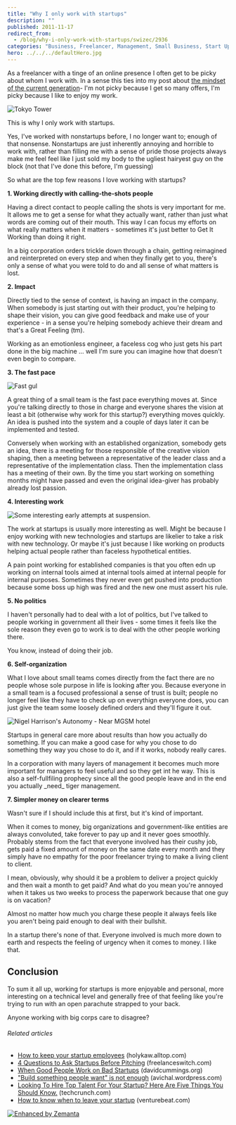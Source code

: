 ```yaml
---
title: "Why I only work with startups"
description: ""
published: 2011-11-17
redirect_from:
  - /blog/why-i-only-work-with-startups/swizec/2936
categories: "Business, Freelancer, Management, Small Business, Start Up, Startup company, Uncategorized"
hero: ../../../defaultHero.jpg
---
```


As a freelancer with a tinge of an online presence I often get to be picky about whom I work with. In a sense this ties into my post about [the mindset of the current generation](http://swizec.com/blog/we-are-not-generation-sell/swizec/2926 "We are not generation sell")- I'm not picky because I get so many offers, I'm picky because I like to enjoy my work.

![Tokyo Tower](https://swizec.com/wp-content/uploads/2011/11/4610893696_7d66700b4d_m1.jpg "Tokyo Tower")

This is why I only work with startups.

Yes, I've worked with nonstartups before, I no longer want to; enough of that nonsense. Nonstartups are just inherently annoying and horrible to work with, rather than filling me with a sense of pride those projects always make me feel feel like I just sold my body to the ugliest hairyest guy on the block (not that I've done this before, I'm guessing)

So what are the top few reasons I love working with startups?

**1. Working directly with calling-the-shots people**

Having a direct contact to people calling the shots is very important for me. It allows me to get a sense for what they actually want, rather than just what words are coming out of their mouth. This way I can focus my efforts on what really matters when it matters - sometimes it's just better to Get It Working than doing it right.

In a big corporation orders trickle down through a chain, getting reimagined and reinterpreted on every step and when they finally get to you, there's only a sense of what you were told to do and all sense of what matters is lost.

**2. Impact**

Directly tied to the sense of context, is having an impact in the company. When somebody is just starting out with their product, you're helping to shape their vision, you can give good feedback and make use of your experience - in a sense you're helping somebody achieve their dream and that's a Great Feeling (tm).

Working as an emotionless engineer, a faceless cog who just gets his part done in the big machine ... well I'm sure you can imagine how that doesn't even begin to compare.

**3. The fast pace**

![Fast gul](https://swizec.com/wp-content/uploads/2011/11/4631606862_5148f506ef_m3.jpg "Fast gul")

A great thing of a small team is the fast pace everything moves at. Since you're talking directly to those in charge and everyone shares the vision at least a bit (otherwise why work for this startup?) everything moves quickly. An idea is pushed into the system and a couple of days later it can be implemented and tested.

Conversely when working with an established organization, somebody gets an idea, there is a meeting for those responsible of the creative vision shaping, then a meeting between a representative of the leader class and a representative of the implementation class. Then the implementation class has a meeting of their own. By the time you start working on something months might have passed and even the original idea-giver has probably already lost passion.

**4. Interesting work**

![Some interesting early attempts at suspension.](https://swizec.com/wp-content/uploads/2011/11/300px-Bicycle_Wheels1.jpg "Some interesting early attempts at suspension.")

The work at startups is usually more interesting as well. Might be because I enjoy working with new technologies and startups are likelier to take a risk with new technology. Or maybe it's just because I like working on products helping actual people rather than faceless hypothetical entities.

A pain point working for established companies is that you often edn up working on internal tools aimed at internal tools aimed at internal people for internal purposes. Sometimes they never even get pushed into production because some boss up high was fired and the new one must assert his rule.

**5. No politics**

I haven't personally had to deal with a lot of politics, but I've talked to people working in government all their lives - some times it feels like the sole reason they even go to work is to deal with the other people working there.

You know, instead of doing their job.

**6. Self-organization**

What I love about small teams comes directly from the fact there are no people whose sole purpose in life is looking after you. Because everyone in a small team is a focused professional a sense of trust is built; people no longer feel like they have to check up on everythign everyone does, you can just give the team some loosely defined orders and they'll figure it out.

![Nigel Harrison's Autonomy - Near MGSM hotel](https://swizec.com/wp-content/uploads/2011/11/300px-SculptureMQ23.jpg "Nigel Harrison's Autonomy - Near MGSM hotel")

Startups in general care more about results than how you actually do something. If you can make a good case for why you chose to do something they way you chose to do it, and if it works, nobody really cares.

In a corporation with many layers of management it becomes much more important for managers to feel useful and so they get int he way. This is also a self-fullfiling prophecy since all the good people leave and in the end you actually \_need\_ tiger management.

**7. Simpler money on clearer terms**

Wasn't sure if I should include this at first, but it's kind of important.

When it comes to money, big organizations and government-like entities are always convoluted, take forever to pay up and it never goes smoothly. Probably stems from the fact that everyone involved has their cushy job, gets paid a fixed amount of money on the same date every month and they simply have no empathy for the poor freelancer trying to make a living client to client.

I mean, obviously, why should it be a problem to deliver a project quickly and then wait a month to get paid? And what do you mean you're annoyed when it takes us two weeks to process the paperwork because that one guy is on vacation?

Almost no matter how much you charge these people it always feels like you aren't being paid enough to deal with their bullshit.

In a startup there's none of that. Everyone involved is much more down to earth and respects the feeling of urgency when it comes to money. I like that.

## Conclusion

To sum it all up, working for startups is more enjoyable and personal, more interesting on a technical level and generally free of that feeling like you're trying to run with an open parachute strapped to your back.

Anyone working with big corps care to disagree?

###### Related articles

- [How to keep your startup employees](http://holykaw.alltop.com/how-to-keep-your-startup-employees) (holykaw.alltop.com)
- [4 Questions to Ask Startups Before Pitching](http://freelanceswitch.com/the-business-of-freelancing/pitching-to-startups/) (freelanceswitch.com)
- [When Good People Work on Bad Startups](http://davidcummings.org/2011/07/30/when-good-people-work-on-bad-startups/) (davidcummings.org)
- ["Build something people want" is not enough](http://avichal.wordpress.com/2011/11/14/build-something-people-want-is-not-enough/) (avichal.wordpress.com)
- [Looking To Hire Top Talent For Your Startup? Here Are Five Things You Should Know.](http://techcrunch.com/2011/11/14/looking-to-hire-top-talent-for-your-startup-here-are-five-things-you-should-know/) (techcrunch.com)
- [How to know when to leave your startup](http://venturebeat.com/2011/10/24/how-to-know-when-to-leave-your-startup/) (venturebeat.com)

[![Enhanced by Zemanta](https://img.zemanta.com/zemified_e.png?x-id=2baecdf4-23e4-4ba0-b85c-ede9cef82393)](http://www.zemanta.com/ "Enhanced by Zemanta")
